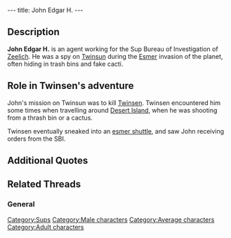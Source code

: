 ---
title: John Edgar H.
---

{{Character|
Name=John Edgar H.|
Image=SBI.jpg|
Race=[[Sup]]|
Gender=Male|
Size=Medium|
Age=Adult}}

{{Quote|
Quote=My agents went to Twinsun to kidnap your wizards since we needed them to attract the energy from your planet to Zeelich.|
Character=The [[Emperor]]}}

==Description==
'''John Edgar H.''' is an agent working for the Sup Bureau of Investigation of [[Zeelich]]. He was a spy on [[Twinsun]] during the [[Esmer]] invasion of the planet, often hiding in trash bins and fake cacti.

==Role in Twinsen's adventure==
John's mission on Twinsun was to kill [[Twinsen]]. Twinsen encountered him some times when travelling around [[Desert Island]], when he was shooting from a thrash bin or a cactus.

Twinsen eventually sneaked into an [[esmer shuttle]], and saw John receiving orders from the SBI.

==Additional Quotes==
{{Quote|
Quote=I'm worried, Twinsen. These visitors from the sky look weird to me. They act almost too friendly. And get this, I've seen some of them hide in the garbage cans.|
Character=[[Zoé]]}}
{{Quote|
Quote=These strangers are pretty strange. They have this whole collection of carnival costumes that range from cacti to garbage cans. They seem to enjoy it. I keep seeing them in disguise.|
Character=A [[sphero]] at [[Port-Ludo]]}}

==Related Threads==
===General===
{{thread|id=7614|title=John Edgar H. ?}}

[[Category:Sups]]
[[Category:Male characters]]
[[Category:Average characters]]
[[Category:Adult characters]]